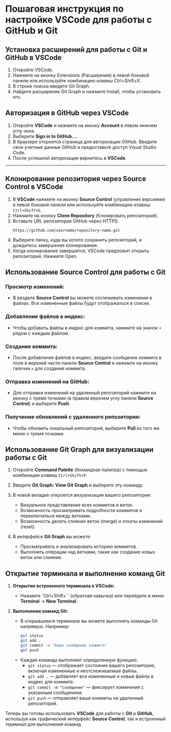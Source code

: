 # Пошаговая инструкция по настройке VSCode для работы с GitHub и Git

## Установка расширений для работы с Git и GitHub в VSCode

1. Откройте VSCode.
2. Нажмите на иконку Extensions (Расширения) в левой боковой панели или используйте комбинацию клавиш Ctrl+Shift+X.
3. В строке поиска введите Git Graph.
4. Найдите расширение Git Graph и нажмите Install, чтобы установить его.

## Авторизация в GitHub через VSCode

1. Откройте **VSCode** и нажмите на иконку **Account** в левом нижнем углу окна.
2. Выберите **Sign in to GitHub...**.
3. В браузере откроется страница для авторизации GitHub. Введите свои учетные данные GitHub и предоставьте доступ Visual Studio Code.
4. После успешной авторизации вернитесь в **VSCode**.

---

## Клонирование репозитория через Source Control в VSCode

1. В **VSCode** нажмите на иконку **Source Control** (управление версиями) в левой боковой панели или используйте комбинацию клавиш `Ctrl+Shift+G`.
2. Нажмите на кнопку **Clone Repository** (Клонировать репозиторий).
3. Вставьте URL репозитория GitHub через HTTPS:
   ```plaintext
   https://github.com/username/repository-name.git
    ```
4. Выберите папку, куда вы хотите сохранить репозиторий, и дождитесь завершения клонирования.
5. Когда клонирование завершится, VSCode предложит открыть репозиторий. Нажмите Open.

## Использование Source Control для работы с Git

### Просмотр изменений:
- В разделе **Source Control** вы можете отслеживать изменения в файлах. Все измененные файлы будут отображаться в списке.

### Добавление файлов в индекс:
- Чтобы добавить файлы в индекс для коммита, нажмите на значок `+` рядом с каждым файлом.

### Создание коммита:
- После добавления файлов в индекс, введите сообщение коммита в поле в верхней части панели **Source Control** и нажмите на иконку галочки `✔` для создания коммита.

### Отправка изменений на GitHub:
- Для отправки изменений на удаленный репозиторий нажмите на иконку с тремя точками (в правом верхнем углу панели **Source Control**) и выберите **Push**.

### Получение обновлений с удаленного репозитория:
- Чтобы обновить локальный репозиторий, выберите **Pull** из того же меню с тремя точками.

## Использование Git Graph для визуализации работы с Git

1. Откройте **Command Palette** (Командная палитра) с помощью комбинации клавиш `Ctrl+Shift+P`.

2. Введите **Git Graph: View Git Graph** и выберите эту команду.

3. В новой вкладке откроется визуализация вашего репозитория:
   - Визуальное представление всех коммитов и веток.
   - Возможность просматривать подробности коммитов и переключаться между ветками.
   - Возможность делать слияние веток (merge) и откаты изменений (reset).

4. В интерфейсе **Git Graph** вы можете:
   - Просматривать и анализировать историю коммитов.
   - Выполнять операции над ветками, такие как создание новых веток или слияние.

## Открытие терминала и выполнение команд Git

1. **Открытие встроенного терминала в VSCode:**
   - Нажмите `Ctrl+Shift+`` (обратная кавычка) или перейдите в меню **Terminal** → **New Terminal**.

2. **Выполнение команд Git:**
   - В открывшемся терминале вы можете выполнять команды Git напрямую. Например:
     ```bash
     git status
     git add .
     git commit -m "Ваше сообщение коммита"
     git push
     ```
   - Каждая команда выполняет определенную функцию:
     - `git status` — отображает состояние вашего репозитория, включая измененные и неотслеживаемые файлы.
     - `git add .` — добавляет все измененные и новые файлы в индекс для коммита.
     - `git commit -m "Сообщение"` — фиксирует изменения с указанным сообщением.
     - `git push` — отправляет ваши коммиты на удаленный репозиторий.

Теперь вы готовы использовать **VSCode** для работы с **Git** и **GitHub**, используя как графический интерфейс **Source Control**, так и встроенный терминал для выполнения команд.
